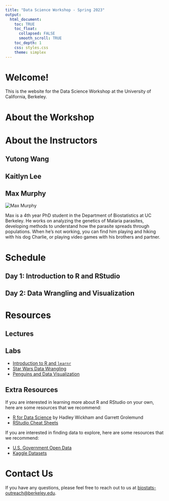 ```yaml
---
title: "Data Science Workshop - Spring 2023"
output: 
  html_document:
    toc: TRUE
    toc_float:
      collapsed: FALSE
      smooth_scroll: TRUE
    toc_depth: 1
    css: styles.css
    theme: simplex
---
```

  
# Welcome!

This is the website for the Data Science Workshop at the University of California, Berkeley. 

# About the Workshop

# About the Instructors {.tabset .tabset-fade .tabset-pills}

## Yutong Wang

## Kaitlyn Lee

## Max Murphy
<div class="profile-pic">
  <img src="assets/maxmurphy_c.jpg" alt="Max Murphy">
</div>

Max is a 4th year PhD student in the Department of Biostatistics at UC Berkeley. He works on analyzing the genetics of Malaria parasites, developing methods to understand how the parasite spreads through populations. When he's not working, you can find him playing and hiking with his dog Charlie, or playing video games with his brothers and partner.

# Schedule

## Day 1: Introduction to R and RStudio

## Day 2: Data Wrangling and Visualization

# Resources

## Lectures

## Labs

- [Introduction to R and `learnr`](https://biostat-workshop-s23.fly.dev/intro-r/){target="_blank"}
- [Star Wars Data Wrangling](https://biostat-workshop-s23.fly.dev/star-wars/){target="_blank"}
- [Penguins and Data Visualization](https://biostat-workshop-s23.fly.dev/penguins/){target="_blank"}
<!-- - [Berkeley Admissions and the Simpson's Paradox](https://biostat-workshop-s23.fly.dev/berkeley-admissions/){target="_blank"} -->

## Extra Resources

If you are interested in learning more about R and RStudio on your own, here are some resources that we recommend:

- [R for Data Science](https://r4ds.hadley.nz/) by Hadley Wickham and Garrett Grolemund
- [RStudio Cheat Sheets](https://rstudio.com/resources/cheatsheets/)

If you are interested in finding data to explore, here are some resources that we recommend:

- [U.S. Government Open Data](https://www.data.gov/)
- [Kaggle Datasets](https://www.kaggle.com/datasets)


# Contact Us

If you have any questions, please feel free to reach out to us at [biostats-outreach@berkeley.edu](mailto:biostats-outreach@berkeley.edu).




